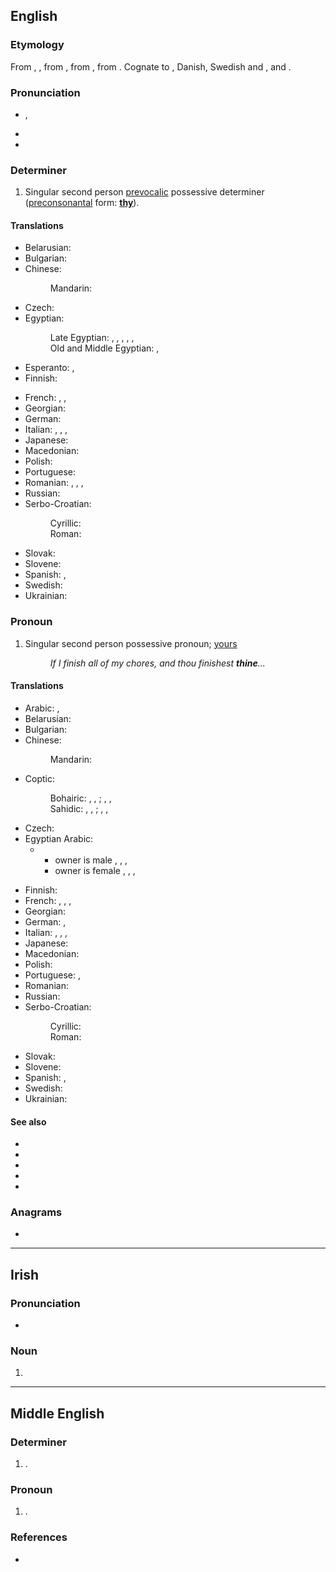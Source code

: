 {{also|Thine}}
==English==
{{wikipedia}}

===Etymology===
From {{inh|en|enm|thyn}}, {{m|enm|þyn}}, from {{inh|en|ang|þīn}}, from {{inh|en|gmw-pro|*þīn}}, from {{inh|en|gem-pro|*þīnaz}}. Cognate to {{cog|de|dein}}, Danish, Swedish and {{cog|no|din}}, {{cog|fo|tín}} and {{cog|is|þinn}}.

===Pronunciation===
* {{a|UK}} {{enPR|<i>th</i>īn}}, {{IPA|en|/ðaɪn/}}
* {{audio|en|en-us-thine.ogg|Audio (US)}}
* {{rhymes|en|aɪn}}

===Determiner===
{{head|en|determiner|cat2=possessive determiners}}

# {{lb|en|archaic}} Singular second person [[prevocalic]] possessive determiner ([[preconsonantal]] form: '''[[thy]]''').

====Translations====
{{trans-top|possessive determiner}}
* Belarusian: {{t|be|твой}}
* Bulgarian: {{t|bg|твой}}
* Chinese:
*: Mandarin: {{t+|cmn|你|tr=nǐde|alt=你的|sc=Hani}}
* Czech: {{t+|cs|tvůj}}
* Egyptian:
*: Late Egyptian: {{t-egy|[[pꜣy]][[.k]]|m|h=G40-i-i-k}}, {{t-egy|[[tꜣy]][[.k]]|f|h=t-A-i-i-k}}, {{t-egy|[[nꜣy]][[.k]]|p|h=n:A-i-i-k}} {{qualifier|owner is male}}, {{t-egy|[[pꜣy]][[.ṯ]]|m|h=G40-i-i-T}}, {{t-egy|[[tꜣy]][[.ṯ]]|f|h=t-A-i-i-T}}, {{t-egy|[[nꜣy]][[.ṯ]]|p|h=n:A-i-i-T}} {{qualifier|owner is female}}
*: Old and Middle Egyptian: {{t-egy|.k|h=k}} {{qualifier|owner is male}}, {{t-egy|.ṯ|h=T}} {{qualifier|owner is female}}
* Esperanto: {{t+|eo|cia}}, {{t+|eo|ciaj|p}}
* Finnish: {{t+|fi|sinun}}
{{trans-mid}}
* French: {{t+|fr|ton|m}}, {{t+|fr|ta|f}}, {{t+|fr|tes|m-p|f-p}}
* Georgian: {{t|ka|შენი|sc=Geor}}
* German: {{t+|de|dein}}
* Italian: {{t+|it|tuo|m}}, {{t+|it|tua|f}}, {{t+|it|tuoi|m-p}}, {{t+|it|tue|f-p}}
* Japanese: {{t|ja|[[汝]][[の]]|tr=nanji no}}
* Macedonian: {{t|mk|твој}}
* Polish: {{t+|pl|twój}}
* Portuguese: {{t+|pt|teu|m}}
* Romanian: {{t+|ro|tău|m|n}}, {{t+|ro|ta|f}}, {{t|ro|tăi|m-p}}, {{t+|ro|tale|f-p|n-p}}
* Russian: {{t+|ru|твой}}
* Serbo-Croatian:
*: Cyrillic: {{t|sh|твој}}
*: Roman: {{t|sh|tvoj}}
* Slovak: {{t+|sk|tvoj}}
* Slovene: {{t+|sl|tvój}}
* Spanish: {{t+|es|tuyo|m}}, {{t+|es|tuya|f}}
* Swedish: {{t+|sv|din}}
* Ukrainian: {{t|uk|твій}}
{{trans-bottom}}

===Pronoun===
{{head|en|pronoun|cat2=possessive pronouns|cat3=second person pronouns}}

# {{lb|en|archaic}} Singular second person possessive pronoun; [[yours]]
#:''If I finish all of my chores, and thou finishest '''thine'''...''

====Translations====
{{trans-top|possessive pronoun}}
* Arabic: {{qualifier|belonging to one person}} {{t|ar|لَك|m}}, {{t|ar|لَكِ|f}}
* Belarusian: {{t|be|твой}}
* Bulgarian: {{t|bg|твой}}
* Chinese:
*: Mandarin: {{t+|cmn|你|tr=nǐde|alt=你的|sc=Hani}}
* Coptic:
*: Bohairic: {{t|cop|ⲫⲱⲕ|m}}, {{t|cop|ⲑⲱⲕ|f}}, {{t|cop|ⲛⲟⲩⲕ|p}} {{qualifier|owner is male}}; {{t|cop|ⲫⲱ|m}}, {{t|cop|ⲑⲱ|f}}, {{t|cop|ⲛⲟⲩ|p}} {{qualifier|owner is female}}
*: Sahidic: {{t|cop|ⲡⲱⲕ|m}}, {{t|cop|ⲧⲱⲕ|f}}, {{t|cop|ⲛⲟⲩⲕ|p}} {{qualifier|owner is male}}; {{t|cop|ⲡⲱ|m}}, {{t|cop|ⲧⲱ|f}}, {{t|cop|ⲛⲟⲩ|p}} {{qualifier|owner is female}}
* Czech: {{t+|cs|tvůj}}
* Egyptian Arabic:
*** owner is male {{t|arz|لك|tr=lik|sc=Arab}}, {{t|arz|بتاعك|m|tr=betaʿak|sc=Arab}}, {{t|arz|بتاعتاك|f|tr=betaʿtak|sc=Arab}}, {{t|arz|بتوعاك|p|tr=betoʿak|sc=Arab}}
*** owner is female {{t|arz|لك|tr=liki|sc=Arab}}, {{t|arz|بتاعك|m|tr=betaʿik|sc=Arab}}, {{t|arz|بتاعتاك|f|tr=betaʿtik|sc=Arab}}, {{t|arz|بتوعاك|p|tr=betoʿik|sc=Arab}}
{{trans-mid}}
* Finnish: {{t+|fi|sinun}}
* French: {{t+|fr|le tien|m}}, {{t+|fr|la tienne|f}}, {{t+|fr|les tiens|m-p}}, {{t+|fr|les tiennes|f-p}}
* Georgian: {{t|ka|შენი|sc=Geor}}
* German: {{t+|de|dein}}, {{t+|de|deiner}}
* Italian: {{t|it|il tuo|m-s}}, {{t|it|la tua|f-s}}, {{t|it|i tuoi|m-p}}, {{t|it|le tue|f-p}}
* Japanese: {{t+|ja|お前|tr=おまえの, omae no|alt=お前の|sc=Jpan}}
* Macedonian: {{t|mk|твој}}
* Polish: {{t+|pl|twój}}
* Portuguese: {{t+|pt|teu|m}}, {{t+|pt|seu|m}}
* Romanian: {{t|ro|al tău, a ta, ai tăi, ale tale}}
* Russian: {{t+|ru|твой}}
* Serbo-Croatian:
*: Cyrillic: {{t|sh|твој}}
*: Roman: {{t|sh|tvoj}}
* Slovak: {{t+|sk|tvoj}}
* Slovene: {{t+|sl|tvój}}
* Spanish: {{t|es|el tuyo|m}}, {{t|es|la tuya|f}}
* Swedish: {{t+|sv|din}}
* Ukrainian: {{t|uk|твій}}
{{trans-bottom}}

====See also====
* {{l|en|thee}}
* {{l|en|thou}}
* {{l|en|thy}}
* {{l|en|your}}
* {{l|en|yours}}

===Anagrams===
* {{anagrams|en|a=ehint|Neith|Thein|Thien|nithe|thein}}

----

==Irish==

===Pronunciation===
* {{IPA|ga|[ˈhɪnʲə]}}

===Noun===
{{head|ga|mutated noun}}

# {{ga-lenition of|tine}}

----

==Middle English==

===Determiner===
{{head|enm|determiner|subjective pronoun|þou}}

# {{alt form|enm|þin}}.

===Pronoun===
{{head|enm|pronoun|subjective|þou}}

# {{alt form|enm|þin}}.

===References===
* {{R:MED Online|entry= thin, (pron.) |id=MED45296 |accessdate=5 May 2018}}